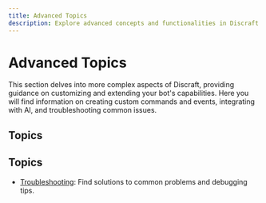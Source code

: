 ```yaml
---
title: Advanced Topics
description: Explore advanced concepts and functionalities in Discraft.
---
```


# Advanced Topics

This section delves into more complex aspects of Discraft, providing guidance on customizing and extending your bot's capabilities. Here you will find information on creating custom commands and events, integrating with AI, and troubleshooting common issues.

## Topics

## Topics

- [Troubleshooting](/docs/advanced/troubleshooting): Find solutions to common problems and debugging tips.
